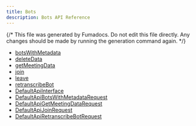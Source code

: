 ```yaml
---
title: Bots
description: Bots API Reference
---
```


{/* This file was generated by Fumadocs. Do not edit this file directly. Any changes should be made by running the generation command again. */}

- [botsWithMetadata](/docs/typescript-sdk/reference/bots/botswithmetadata)
- [deleteData](/docs/typescript-sdk/reference/bots/deletedata)
- [getMeetingData](/docs/typescript-sdk/reference/bots/getmeetingdata)
- [join](/docs/typescript-sdk/reference/bots/join)
- [leave](/docs/typescript-sdk/reference/bots/leave)
- [retranscribeBot](/docs/typescript-sdk/reference/bots/retranscribebot)
- [DefaultApiInterface](/docs/typescript-sdk/reference/bots/defaultapiinterface)
- [DefaultApiBotsWithMetadataRequest](/docs/typescript-sdk/reference/bots/defaultapibotswithmetadatarequest)
- [DefaultApiGetMeetingDataRequest](/docs/typescript-sdk/reference/bots/defaultapigetmeetingdatarequest)
- [DefaultApiJoinRequest](/docs/typescript-sdk/reference/bots/defaultapijoinrequest)
- [DefaultApiRetranscribeBotRequest](/docs/typescript-sdk/reference/bots/defaultapiretranscribebotrequest)
